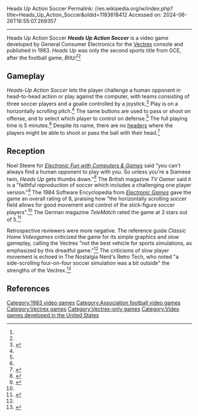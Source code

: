 Heads Up Action Soccer
Permalink: //en.wikipedia.org/w/index.php?title=Heads_Up_Action_Soccer&oldid=1193618412
Accessed on: 2024-06-26T16:55:07.269357



------
Heads Up Action Soccer
{{Short description|1983 sports video game}}
{{Infobox video game
| collapsible = 
| state = 
| italic title = 
| title = Heads Up
| image = Heads Up cover.jpg
| alt = 
| caption = 
| developer = General Consumer Electronics
| publisher = [[Milton Bradley Company]]<ref>{{Cite web|last=Hall|first=Michael S.|title=A Guide to the Michael S. Hall Vectrex Videogame Collection, 1982-1983|url=https://legacy.lib.utexas.edu/taro/utcah/03148/cah-03148.html|access-date=2020-12-27|website=legacy.lib.utexas.edu|language=en}}</ref>
| series = 
| engine = 
| platforms = 
| released = 1983
| genre = Sports
| modes = 
}}
'''''Heads Up Action Soccer''''' is a video game developed by General Consumer Electronics for the [[Vectrex]] console and published in 1983. ''Heads Up'' was only the second sports title from GCE, after the football game, ''Blitz!''<ref name="EFCG"/><ref name="TM"/>

==Gameplay==
''Heads-Up Action Soccer'' lets the player challenge a human opponent in head-to-head action or play against the computer, with teams consisting of three soccer players and a goalie controlled by a joystick.<ref name="Enc">{{Cite journal|title=1984 Software Encyclopedia|url=https://archive.org/stream/RetroGameMagazineOneShots/1984+Software+Encyclopedia+(1983)+Over+900+Descriptions+and+Ratings#page/n117/mode/2up|pages=119–120|journal=[[Electronic Games]]|number=2}}</ref> Play is on a horizontally scrolling pitch.<ref name="TVG"/> The same buttons are used to pass or shoot on offense, and to select which player to control on defense.<ref name="EFCG"/> The full playing time is 5 minutes.<ref name="TM"/> Despite its name, there are no [[Header (association football)|headers]] where the players might be able to shoot or pass the ball with their head.<ref name=":0">{{Cite book|last=Weiss|first=Brett|url=https://books.google.com/books?id=BzxTtml8Jq4C&q=heads+up+soccer+1983&pg=PA277|title=Classic Home Video Games, 1972-1984: A Complete Reference Guide|date=2011-12-20|publisher=McFarland|isbn=978-0-7864-8755-4|language=en}}</ref>

==Reception==
Noel Steere for ''[[Electronic Fun with Computers & Games]]'' said "you can't always find a human opponent to play with you. So unless you're a Siamese twin, ''Heads Up'' gets thumbs down."<ref name="EFCG">{{Cite journal|url=https://archive.org/details/Electronic_Fun_with_Computer_Games_Vol_02_No_03_1984-01_Fun_Games_Publishing_US/page/n59/mode/2up|journal=[[Electronic Fun with Computers & Games]]|title=Review |volume=2 |number=3 |date=January 15, 1984|page=58}}</ref> The British magazine ''TV Gamer'' said it is a "faithful reproduction of soccer which includes a challenging one player version."<ref name="TVG">{{Cite web|url=https://archive.org/details/TV_Gamer_1983-12_Boytonbrook_GB/page/n71/mode/2up?q=heads-up|title=Review |location=Great Britain|work=TV Gamer|date=December 27, 1983|page=72}}</ref> The 1984 Software Encyclopedia from ''[[Electronic Games]]'' gave the game an overall rating of 8, praising how "the horizontally scrolling soccer field allows for good movement and control of the stick-figure soccer players".<ref name="Enc" /> The German magazine ''TeleMatch'' rated the game at 3 stars out of 5.<ref name="TM">{{Cite journal|url=https://archive.org/details/TeleMatch.N06.1983.10-KCz.pdf/page/n43/mode/2up|title=Review|number=10|date=October 10, 1983|journal=TeleMatch|language=German|page=44}}</ref> 

Retrospective reviewers were more negative. The reference guide ''Classic Home Videogames'' criticized the game for its simple graphics and slow gameplay, calling the Vectrex "not the best vehicle for sports simulations, as emphasized by this dreadful game."<ref name=":0" /> The criticisms of slow player movement is echoed in The Nostalgia Nerd's Retro Tech, who noted "a side-scrolling four-on-four soccer simulation was a bit outside" the strengths of the Vectrex.<ref>{{Cite book|last=Leigh|first=Peter|url=https://books.google.com/books?id=DLZgDwAAQBAJ&q=soccer&pg=PT135|title=The Nostalgia Nerd's Retro Tech: Computer, Consoles & Games|date=2018-11-01|publisher=Octopus Books|isbn=978-1-78157-682-3|language=en}}</ref>

==References==
{{reflist}}

{{Milton Bradley}}

[[Category:1983 video games]]
[[Category:Association football video games]]
[[Category:Vectrex games]]
[[Category:Vectrex-only games]]
[[Category:Video games developed in the United States]]